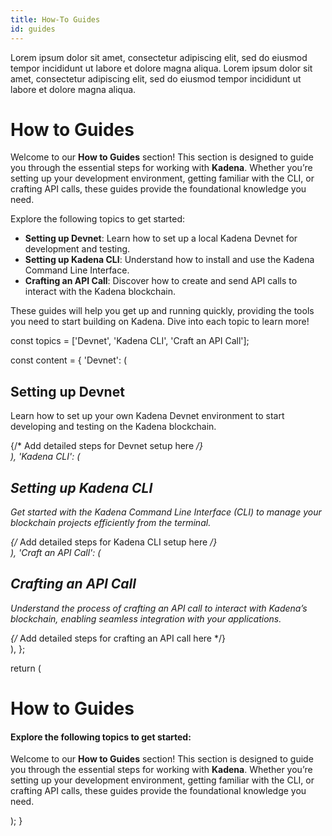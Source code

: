 ```yaml
---
title: How-To Guides
id: guides
---
```



<head>
  <title>How-To Guides</title>
  <meta name="description" content="Lorem ipsum dolor sit amet, consectetur adipiscing elit, sed do eiusmod tempor incididunt ut labore et dolore magna aliqua." />
</head>


Lorem ipsum dolor sit amet, consectetur adipiscing elit, sed do eiusmod tempor incididunt ut labore et dolore magna aliqua. Lorem ipsum dolor sit amet, consectetur adipiscing elit, sed do eiusmod tempor incididunt ut labore et dolore magna aliqua.

<DocCardList />


# How to Guides

Welcome to our **How to Guides** section! This section is designed to guide you through the essential steps for working with **Kadena**. Whether you’re setting up your development environment, getting familiar with the CLI, or crafting API calls, these guides provide the foundational knowledge you need.

<InteractiveSection />

Explore the following topics to get started:

- **Setting up Devnet**: Learn how to set up a local Kadena Devnet for development and testing.
- **Setting up Kadena CLI**: Understand how to install and use the Kadena Command Line Interface.
- **Crafting an API Call**: Discover how to create and send API calls to interact with the Kadena blockchain.

These guides will help you get up and running quickly, providing the tools you need to start building on Kadena. Dive into each topic to learn more!

  const topics = ['Devnet', 'Kadena CLI', 'Craft an API Call'];

  const content = {
    'Devnet': (
      <div>
        <h2>Setting up Devnet</h2>
        <p>Learn how to set up your own Kadena Devnet environment to start developing and testing on the Kadena blockchain.</p>
        {/* Add detailed steps for Devnet setup here */}
      </div>
    ),
    'Kadena CLI': (
      <div>
        <h2>Setting up Kadena CLI</h2>
        <p>Get started with the Kadena Command Line Interface (CLI) to manage your blockchain projects efficiently from the terminal.</p>
        {/* Add detailed steps for Kadena CLI setup here */}
      </div>
    ),
    'Craft an API Call': (
      <div>
        <h2>Crafting an API Call</h2>
        <p>Understand the process of crafting an API call to interact with Kadena’s blockchain, enabling seamless integration with your applications.</p>
        {/* Add detailed steps for crafting an API call here */}
      </div>
    ),
  };

  return (
    <div>
      <h1>How to Guides</h1>
      <h4>Explore the following topics to get started:</h4>
      <p>Welcome to our <strong>How to Guides</strong> section! This section is designed to guide you through the essential steps for working with <strong>Kadena</strong>. Whether you’re setting up your development environment, getting familiar with the CLI, or crafting API calls, these guides provide the foundational knowledge you need.</p>
      <InteractiveSection topics={topics} content={content} />
    </div>
  );
}